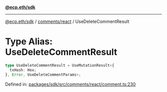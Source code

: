 [**@ecp.eth/sdk**](../../../index.mdx)

***

[@ecp.eth/sdk](/sdk-reference/index.mdx) / [comments/react](/sdk-reference/comments/react/index.mdx) / UseDeleteCommentResult

# Type Alias: UseDeleteCommentResult

```ts
type UseDeleteCommentResult = UseMutationResult<{
  txHash: Hex;
}, Error, UseDeleteCommentParams>;
```

Defined in: [packages/sdk/src/comments/react/comment.ts:230](https://github.com/ecp-eth/comments-monorepo/blob/main/packages/sdk/src/comments/react/comment.ts#L230)

